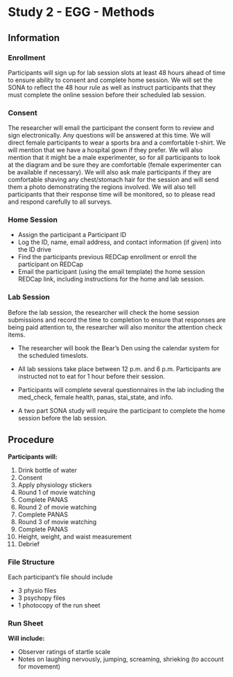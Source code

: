 # Study 2 - EGG - Methods

## Information

### Enrollment

Participants will sign up for lab session slots at least 48 hours ahead of time to ensure ability to consent and complete home session. We will set the SONA to reflect the 48 hour rule as well as instruct participants that they must complete the online session before their scheduled lab session.

### Consent

The researcher will email the participant the consent form to review and sign electronically. Any questions will be answered at this time. We will direct female participants to wear a sports bra and a comfortable t-shirt. We will mention that we have a hospital gown if they prefer. We will also mention that it might be a male experimenter, so for all participants to look at the diagram and be sure they are comfortable (female experimenter can be available if necessary). We will also ask male participants if they are comfortable shaving any chest/stomach hair for the session and will send them a photo demonstrating the regions involved. We will also tell participants that their response time will be monitored, so to please read and respond carefully to all surveys.

### Home Session

- Assign the participant a Participant ID
- Log the ID, name, email address, and contact information (if given) into the ID drive
- Find the participants previous REDCap enrollment or enroll the participant on REDCap
- Email the participant (using the email template) the home session REDCap link, including instructions for the home and lab session.

### Lab Session

Before the lab session, the researcher will check the home session submissions and record the time to completion to ensure that responses are being paid attention to, the researcher will also monitor the attention check items. 

- The researcher will book the Bear's Den using the calendar system for the scheduled timeslots.

- All lab sessions take place between 12 p.m. and 6 p.m. Participants are instructed not to eat for 1 hour before their session.
- Participants will complete several questionnaires in the lab including the med_check, female health, panas, stai_state, and info.
- A two part SONA study will require the participant to complete the home session before the lab session.

## Procedure 

**Participants will:**

1. Drink bottle of water
2. Consent
3. Apply physiology stickers
4. Round 1 of movie watching
5. Complete PANAS
6. Round 2 of movie watching
7. Complete PANAS
8. Round 3 of movie watching
9. Complete PANAS
10. Height, weight, and waist measurement
11. Debrief


### File Structure 

Each participant's file should include

- 3 physio files
- 3 psychopy files
- 1 photocopy of the run sheet

### Run Sheet

**Will include:**

- Observer ratings of startle scale
- Notes on laughing nervously, jumping, screaming, shrieking (to account for movement)